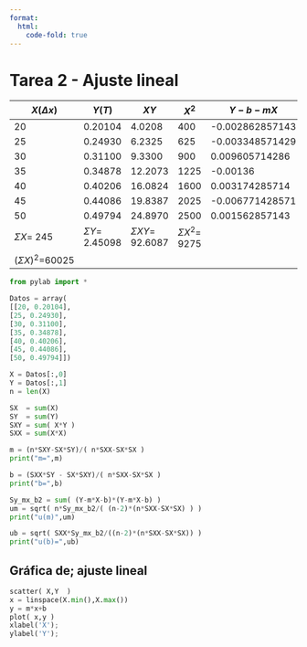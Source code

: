 ```yaml
---
format:
  html:
    code-fold: true
---
```


# Tarea 2 - Ajuste lineal



|$X (\Delta x)$ | $Y (T)$ | $XY$ | $X^2$ | $Y-b-mX$ | $(Y-b-mX)^2$|
|------ |-------|----|----|--------|----------|
| 20 |0.20104 | 4.0208 | 400 | -0.002862857143| 0.00000819595102|
| 25 | 0.24930 | 6.2325 | 625| -0.003348571429 |0.00001121293061|
| 30 |0.31100 | 9.3300| 900 | 0.009605714286| 0.00009226974694|
| 35 | 0.34878|12.2073|1225|-0.00136|0.0000018496|
| 40 | 0.40206|16.0824|1600|0.003174285714| 0.0000100760898|
| 45 | 0.44086|19.8387|2025|-0.006771428571|0.0000458522449|
| 50 |0.49794| 24.8970|2500|0.001562857143|0.000002442522449|
|$\Sigma X=$ 245|$\Sigma Y=$ 2.45098| $\Sigma XY=$ 92.6087| $\Sigma X^2=$ 9275||$\Sigma (Y-b-mX)^2=$ 0.0001718990857|
|$(\Sigma X)^2$=60025| |||||

```python
from pylab import *

Datos = array(
[[20, 0.20104],
[25, 0.24930],
[30, 0.31100],
[35, 0.34878],
[40, 0.40206],
[45, 0.44086],
[50, 0.49794]])
```


\begin{align}
m &= \frac{\displaystyle n\sum_{i=1}^n x_i y_i -\sum_{i=1}^{n} x_i\sum_{i=1}^n y_i}{\displaystyle n\sum_{i=1}^n x_i^2-\bigg( \sum_{i=1}^n x_i \bigg)^2}\\
m &= 0.009749142857
\end{align}

```python
X = Datos[:,0]
Y = Datos[:,1]
n = len(X)

SX  = sum(X)
SY  = sum(Y)
SXY = sum( X*Y )
SXX = sum(X*X)

m = (n*SXY-SX*SY)/( n*SXX-SX*SX )
print("m=",m)
```


\begin{align}
b &= \frac{\displaystyle \sum_{i=1}^{n} x_i^2 \sum_{i=1}^{n} y_i - \sum_{i=1}^{n} x_i\sum_{i=1}^{n} x_i y_i}{\displaystyle n\sum_{i=1}^n x_i^2-\bigg( \sum_{i=1}^n x_i \bigg)^2}\\
b &= 0.00892
\end{align}

```python
b = (SXX*SY - SX*SXY)/( n*SXX-SX*SX )
print("b=",b)
```

\begin{align}
u(m) &= \sqrt{  \frac{\displaystyle n\sum_{i=1}^n (y_i-mx_i-b)^2}{\displaystyle (n-2) \bigg[ n\sum_{i=1}^n x_i^2-\bigg( \sum_{i=1}^n x_i \bigg)^2 \bigg]}  }\\
u(m) &= 0.00022161684162038723\\
\end{align}

```python
Sy_mx_b2 = sum( (Y-m*X-b)*(Y-m*X-b) )
um = sqrt( n*Sy_mx_b2/( (n-2)*(n*SXX-SX*SX) ) )
print("u(m)",um)
```


\begin{align}
u(b) &= \sqrt{   \frac{\displaystyle \bigg[ \sum_{i=1}^{n} x_i^2 \bigg] \bigg[ \sum_{i=1}^n (y_i-mx_i-b)^2 \bigg] }{\displaystyle (n-2) \bigg[ n\sum_{i=1}^n x_i^2-\bigg( \sum_{i=1}^n x_i \bigg)^2 \bigg]}  }\\
u(b) &= 0.008066974801558477  
\end{align}

```python
ub = sqrt( SXX*Sy_mx_b2/((n-2)*(n*SXX-SX*SX)) ) 
print("u(b)=",ub)
```


## Gráfica de; ajuste lineal

```python
scatter( X,Y  )
x = linspace(X.min(),X.max())
y = m*x+b
plot( x,y )
xlabel('X');
ylabel('Y');
```


